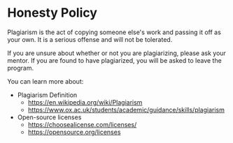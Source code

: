 # Honesty Policy

Plagiarism is the act of copying someone else's work and passing it off as your own. It is a serious offense and will not be tolerated.

If you are unsure about whether or not you are plagiarizing, please ask your mentor. If you are found to have plagiarized, you will be asked to leave the program.

You can learn more about:

- Plagiarism Definition
  - https://en.wikipedia.org/wiki/Plagiarism
  - https://www.ox.ac.uk/students/academic/guidance/skills/plagiarism
- Open-source licenses
  - https://choosealicense.com/licenses/
  - https://opensource.org/licenses
